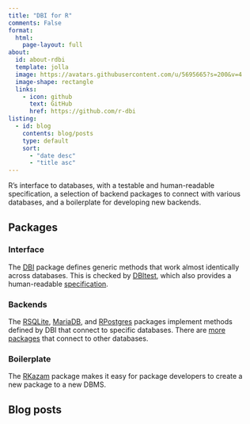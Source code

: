 ```yaml
---
title: "DBI for R"
comments: False
format:
  html:
    page-layout: full
about:
  id: about-rdbi
  template: jolla
  image: https://avatars.githubusercontent.com/u/5695665?s=200&v=4
  image-shape: rectangle
  links:
    - icon: github
      text: GitHub
      href: https://github.com/r-dbi
listing:
  - id: blog
    contents: blog/posts
    type: default
    sort: 
      - "date desc"
      - "title asc"
---
```


:::{#about-rdbi}
R's interface to databases, with a testable and human-readable specification, a selection of backend packages to connect with various databases, and a boilerplate for developing new backends.
:::


## Packages
:::::{.grid}
::::{.g-col-8 .g-col-md-4}
### Interface

The [DBI](https://dbi.r-dbi.org/) package defines generic methods that work almost identically across databases. 
This is checked by [DBItest](https://dbitest.r-dbi.org/), which also provides a human-readable [specification](https://cran.r-project.org/web/packages/DBI/vignettes/spec.html).


::::

::::{.g-col-8 .g-col-md-4}

### Backends

The [RSQLite](https://rsqlite.r-dbi.org/), [MariaDB](https://mariadb.r-dbi.org/), and [RPostgres](https://rpostgres.r-dbi.org/) packages implement methods defined by DBI that connect to specific databases. 
There are [more packages](/backends) that connect to other databases.


::::


::::{.g-col-8 .g-col-md-4}

### Boilerplate

The [RKazam](https://rkazam.r-dbi.org/) package makes it easy for package developers to create a new package to a new DBMS.

::::
::::

## Blog posts

:::{#blog}
:::
